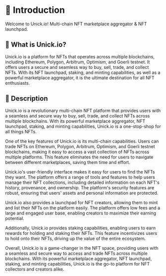 #  🚀 Introduction
 
Welcome to Unick.io! Multi-chain NFT marketplace aggregator & NFT launchpad.

## 🔎 What is Unick.io?

Unick.io is a platform for NFTs that operates across multiple blockchains, including Ethereum, Polygon, Arbitrum, Optimism, and Goerli testnet. 
It offers users a secure and seamless way to buy, sell, trade, and collect NFTs. With its NFT launchpad, staking, and minting capabilities, 
as well as a powerful marketplace aggregator, it is the ultimate destination for all NFT enthusiasts.

## 📝 Description

Unick.io is a revolutionary multi-chain NFT platform that provides users with a seamless and secure way to buy, sell, trade, and collect NFTs 
across multiple blockchains. With its powerful marketplace aggregator, NFT launchpad, staking, and minting capabilities, Unick.io is a 
one-stop-shop for all things NFTs.

One of the key features of Unick.io is its multi-chain capabilities. Users can trade NFTs on Ethereum, Polygon, Arbitrum, Optimism, and Goerli 
testnet blockchains, making it easy to access a vast collection of NFTs across multiple platforms. This feature eliminates the need for users 
to navigate between different marketplaces, saving them time and effort.

Unick.io's user-friendly interface makes it easy for users to find the NFTs they want. The platform offers a range of tools and features to 
help users manage their NFT collections, including detailed information on each NFT's history, provenance, and ownership. The platform's 
security features are robust, ensuring that users' assets and personal information are protected.

Unick.io also provides a launchpad for NFT creators, allowing them to mint and list their NFTs on the platform easily. The platform offers 
low fees and a large and engaged user base, enabling creators to maximize their earning potential.

Additionally, Unick.io provides staking capabilities, enabling users to earn rewards for holding and staking their NFTs. This feature 
incentivizes users to hold onto their NFTs, driving up the value of the entire ecosystem.

Overall, Unick.io is a game-changer in the NFT space, providing users with a seamless and secure way to access and trade NFTs across multiple 
blockchains. With its powerful marketplace aggregator, NFT launchpad, staking, and minting capabilities, Unick.io is the go-to platform for 
NFT collectors and creators alike.
